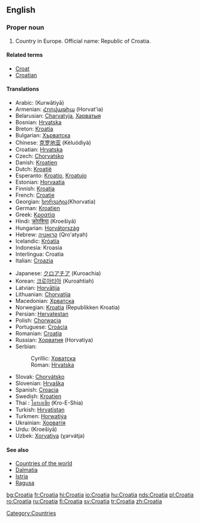 ==English==
{{wikipedia}}
===Proper noun===
{{en-proper noun}}

# Country in Europe. Official name: Republic of Croatia.

====Related terms====
*[[Croat]]
*[[Croatian]]

====Translations====
{{top}}
*Arabic: {{ARchar|[[كرواتيا]]}} (Kurwātiyā)
*Armenian: [[Հորվաթիա]] (Horvat'ia)
*Belarusian: [[Charvatyja]], [[Харватыя]] 
*Bosnian: [[Hrvatska#Bosnian|Hrvatska]] {{f}}
*Breton: [[Kroatia]]
*Bulgarian: [[Хърватска]] {{f}}
*Chinese: [[克罗地亚]] (Kèluódìyà)
*Croatian: [[Hrvatska#Croatian|Hrvatska]] {{f}}
*Czech: [[Chorvatsko]]
*Danish: [[Kroatien]]
*Dutch: [[Kroatië]]
*Esperanto: [[Kroatio]], [[Kroatujo]]
*Estonian: [[Horvaatia]]
*Finnish: [[Kroatia]]
*French: [[Croatie]]
*Georgian: [[ხორვატია]](Khorvatia)
*German: [[Kroatien]]
*Greek: [[Κροατία]]
*Hindi: [[क्रोएशिया]] (Kroešiyā)
*Hungarian: [[Horvátország]]
*Hebrew: [[קרואטיה]] (Qro'atyah)
*Icelandic: [[Króatía]] {{f}}
*Indonesia: Kroasia
*Interlingua: Croatia
*Italian: [[Croazia]]
{{mid}}
*Japanese: [[クロアチア]] (Kuroachia)
*Korean: [[크로아티아]] (Kuroahtiah)
*Latvian: [[Horvātija]]
*Lithuanian: [[Kroatija|Chorvatija]]
*Macedonian: [[Хрватска#Macedonia|Хрватска]] {{f}}
*Norwegian: [[Kroatia]] (Republikken Kroatia)
*Persian: [[Hervatestan]]
*Polish: [[Chorwacja]]
*Portuguese: [[Croácia]]
*Romanian: [[Croaţia]] {{f}}
*Russian: [[Хорватия]] (Horvatiya)
*Serbian:
*:Cyrillic: [[Хрватска#Serbian|Хрватска]] {{f}}
*:Roman: [[Hrvatska#Serbian|Hrvatska]] {{f}}
*Slovak: [[Chorvátsko]]
*Slovenian: [[Hrvaška]] {{f}}
*Spanish: [[Croacia]]
*Swedish: [[Kroatien]]
*Thai : [[โครเอเชีย]] (Kro-E-Shia)
*Turkish: [[Hırvatistan]]
*Turkmen: [[Horwatiýa]]
*Ukrainian: [[Хорватія]]
*Urdu: {{URchar|[[کرویشیا]]}} (Kroešiyā)
*Uzbek: [[Xorvatiya]] (χərvátja)
{{bottom}}

====See also====
*[[Countries of the world]]
*[[Dalmatia]]
*[[Istria]]
*[[Ragusa]]

[[Category:Countries]]

[[bg:Croatia]]
[[fr:Croatia]]
[[hi:Croatia]]
[[io:Croatia]]
[[hu:Croatia]]
[[nds:Croatia]]
[[pl:Croatia]]
[[ro:Croatia]]
[[ru:Croatia]]
[[fi:Croatia]]
[[sv:Croatia]]
[[tr:Croatia]]
[[zh:Croatia]]